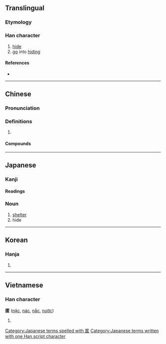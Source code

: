 {{character info/new}}
==Translingual==

===Etymology===
{{Han etyl}}

===Han character===
{{Han char|rn=23|rad=匸|as=09|sn=11|four=71716|canj=STKR|ids=⿷匸若}}

# [[hide]]
# [[go]] into [[hiding]]

====References====
* {{Han ref|kx=0155.120|dkj=02690|dj=0347.250|hdz=10086.120|uh=533F|ud=21311|bh=B0CE|bd=45262}}

----

==Chinese==
{{zh-forms}}

===Pronunciation===
{{zh-pron
|m=nì
|c=nik1,nik6,nei1
|mn=qz:lia̍k/tw,xm,zz:le̍k
|mc=y
|oc=y
|cat=
}}

===Definitions===
{{zh-hanzi}}

# {{rfdef|zh}}

====Compounds====
{{zh-der|側匿|匿伏|匿功|匿名|匿名信|匿名揭帖|匿喪|匿報|匿居|匿年|匿影藏形|匿怨|匿情|匿戶|匿拐|匿案|匿竄|匿笑|匿跡|匿跡潛形|匿跡銷聲|匿跡隱形|布匿戰爭|弢跡匿光|服匿|洗垢匿瑕|消聲匿跡|潛匿|潛形匿跡|竄匿|蔽匿|藏匿|藏形匿影|辟匿|逃匿|遁名匿跡|避匿|銷聲匿跡|隱匿|韜聲匿跡|高悝匿孤}}

----

==Japanese==

===Kanji===
{{ja-kanji|grade=c|rs=匸09}}

====Readings====
{{ja-readings
|goon=にょく
|kanon=じょく<ぢょく
|kanyoon=とく
|kun=かく-れる, かくす, かくま-う
}}

===Noun===
{{ja-noun|とく}}

# [[shelter]]
# hide

[[Category:Japanese terms spelled with 匿]]
[[Category:Japanese terms written with one Han script character]]

----

==Korean==

===Hanja===
{{ko-hanja|hangeul=닉|rv=nik|mr=nik}}

# {{defn|lang=ko|sort=匸09}}

----

==Vietnamese==

===Han character===
'''匿''' ([[nặc]], [[nác]], [[nắc]], [[nước]])

# {{defn|lang=vi}}